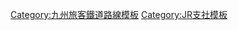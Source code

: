 {{Navbox
|name=九州旅客鐵道本社
|state=collapsed
|title=[[File:JR logo (kyushu).svg|25px]] {{link-ja|九州旅客鐵道鐵道事業本部|九州旅客鉄道鉄道事業本部}}
|titlestyle = border-left:solid 3em #ff0000; border-right:solid 3em #ff0000; background-color:#ddd;
|group1 = 路線
|list1 = [[File:Shinkansen jrk.svg|20px]][[九州新幹線 (鹿兒島線)|九州新幹線]] - [[File:JRK number JA.svg|20px]][[File:JRK number JB.svg|20px]][[鹿兒島本線]] - [[File:JRK number JF.svg|20px]][[日豐本線]] - [[File:JRK number JA.svg|20px]][[山陽本線]] - [[File:JRK number JH.svg|20px]][[長崎本線]] - {{color|#36b558|■}}[[久大本線]] - [[File:JRK number JI.svg|20px]][[日田彥山線]] - [[File:JRK number JC.svg|20px]][[File:JRK number JE.svg|20px]][[File:JRK number JG.svg|20px]][[筑豐本線|-{筑}-豐本線]]（[[福北豐線]]） - [[File:JRK number JJ.svg|20px]][[後藤寺線]] - [[File:JRK number JD.svg|20px]][[香椎線]] - [[File:JRK number JC.svg|20px]][[篠栗線]]（福北豐線） - {{color|#0095d9|■}}[[唐津線]] - [[File:JRK number JK.svg|20px]][[筑肥線]]
|group2 = 車輛基地
|list2 = {{link-ja|熊本綜合車輛所|熊本総合車両所}} - {{link-ja|川內新幹線車輛中心|川内新幹線車両センター}} - {{link-ja|南福岡車輛區|南福岡車両区}} - {{link-ja|小倉綜合車輛中心|小倉総合車両センター}} - {{link-ja|筑豐篠栗鐵道事業部|筑豊篠栗鉄道事業部|直方運輸中心}} - {{link-ja|唐津鐵道事業部|唐津鉄道事業部|唐津運輸中心}}
}}<noinclude>
[[Category:九州旅客鐵道路線模板]]
[[Category:JR支社模板]]
</noinclude>